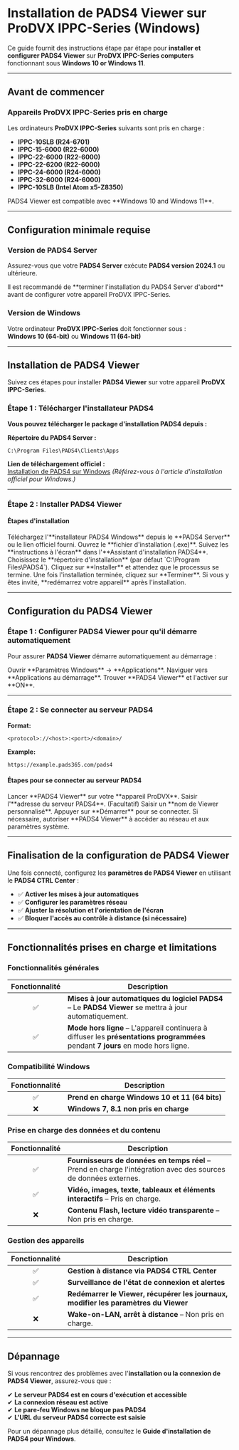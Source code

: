 # **Installation de PADS4 Viewer sur ProDVX IPPC-Series (Windows)**

Ce guide fournit des instructions étape par étape pour **installer et configurer PADS4 Viewer** sur **ProDVX IPPC-Series computers** fonctionnant sous **Windows 10 or Windows 11**.

***

## **Avant de commencer**

### **Appareils ProDVX IPPC-Series pris en charge**

Les ordinateurs **ProDVX IPPC-Series** suivants sont pris en charge :

* **IPPC-10SLB (R24-6701)**
* **IPPC-15-6000 (R22-6000)**
* **IPPC-22-6000 (R22-6000)**
* **IPPC-22-6200 (R22-6000)**
* **IPPC-24-6000 (R24-6000)**
* **IPPC-32-6000 (R24-6000)**
* **IPPC-10SLB (Intel Atom x5-Z8350)**

<Note>
  PADS4 Viewer est compatible avec **Windows 10 and Windows 11**.
</Note>

***

## **Configuration minimale requise**

### **Version de PADS4 Server**

Assurez-vous que votre **PADS4 Server** exécute **PADS4 version 2024.1** ou ultérieure.

<Note>
  Il est recommandé de **terminer l'installation du PADS4 Server d'abord** avant de configurer votre appareil ProDVX IPPC-Series.
</Note>

### **Version de Windows**

Votre ordinateur **ProDVX IPPC-Series** doit fonctionner sous :\
**Windows 10 (64-bit)** ou **Windows 11 (64-bit)**

***

## **Installation de PADS4 Viewer**

Suivez ces étapes pour installer **PADS4 Viewer** sur votre appareil **ProDVX IPPC-Series**.

### **Étape 1 : Télécharger l'installateur PADS4**

**Vous pouvez télécharger le package d'installation PADS4 depuis :**

**Répertoire du PADS4 Server :**

```
C:\Program Files\PADS4\Clients\Apps
```

**Lien de téléchargement officiel :**\
[Installation de PADS4 sur Windows](/fr/certified-devices/windows/Windows-Viewer) *(Référez-vous à l'article d'installation officiel pour Windows.)*

***

### **Étape 2 : Installer PADS4 Viewer**

#### **Étapes d'installation**

<Steps>
  <Step title="Première étape">
    Téléchargez l'**installateur PADS4 Windows** depuis le **PADS4 Server** ou le lien officiel fourni.
  </Step>

  <Step title="Deuxième étape">
    Ouvrez le **fichier d'installation (.exe)**.
  </Step>

  <Step title="Troisième étape">
    Suivez les **instructions à l'écran** dans l'**Assistant d'installation PADS4**.
  </Step>

  <Step title="Quatrième étape">
    Choisissez le **répertoire d'installation** (par défaut `C:\Program Files\PADS4`).
  </Step>

  <Step title="Cinquième étape">
    Cliquez sur **Installer** et attendez que le processus se termine.
  </Step>

  <Step title="Sixième étape">
    Une fois l'installation terminée, cliquez sur **Terminer**.
  </Step>
</Steps>

<Note>
  Si vous y êtes invité, **redémarrez votre appareil** après l'installation.
</Note>

***

## **Configuration du PADS4 Viewer**

### **Étape 1 : Configurer PADS4 Viewer pour qu'il démarre automatiquement**

Pour assurer **PADS4 Viewer** démarre automatiquement au démarrage :

<Steps>
  <Step title="Première étape">
    Ouvrir **Paramètres Windows** → **Applications**.
  </Step>

  <Step title="Deuxième étape">
    Naviguer vers **Applications au démarrage**.
  </Step>

  <Step title="Troisième étape">
    Trouver **PADS4 Viewer** et l'activer sur **ON**.
  </Step>
</Steps>

***

### **Étape 2 : Se connecter au serveur PADS4**

**Format:**

```
<protocol>://<host>:<port>/<domain>/
```

**Example:**

```
https://example.pads365.com/pads4
```

#### **Étapes pour se connecter au serveur PADS4**

<Steps>
  <Step title="Première étape">
    Lancer **PADS4 Viewer** sur votre **appareil ProDVX**.
  </Step>

  <Step title="Deuxième étape">
    Saisir l'**adresse du serveur PADS4**.
  </Step>

  <Step title="Troisième étape">
    (Facultatif) Saisir un **nom de Viewer personnalisé**.
  </Step>

  <Step title="Quatrième étape">
    Appuyer sur **Démarrer** pour se connecter.
  </Step>

  <Step title="Cinquième étape">
    Si nécessaire, autoriser **PADS4 Viewer** à accéder au réseau et aux paramètres système.
  </Step>
</Steps>

***

## **Finalisation de la configuration de PADS4 Viewer**

Une fois connecté, configurez les **paramètres de PADS4 Viewer** en utilisant le **PADS4 CTRL Center** :

* ✅ **Activer les mises à jour automatiques**
* ✅ **Configurer les paramètres réseau**
* ✅ **Ajuster la résolution et l'orientation de l'écran**
* ✅ **Bloquer l'accès au contrôle à distance (si nécessaire)**

***

## **Fonctionnalités prises en charge et limitations**

### **Fonctionnalités générales**

| Fonctionnalité | Description                                                                                                                      |
| :------------: | -------------------------------------------------------------------------------------------------------------------------------- |
|        ✅       | **Mises à jour automatiques du logiciel PADS4** – Le **PADS4 Viewer** se mettra à jour automatiquement.                          |
|        ✅       | **Mode hors ligne** – L'appareil continuera à diffuser les **présentations programmées** pendant **7 jours** en mode hors ligne. |

### **Compatibilité Windows**

| Fonctionnalité | Description                                    |
| :------------: | ---------------------------------------------- |
|        ✅       | **Prend en charge Windows 10 et 11 (64 bits)** |
|        ❌       | **Windows 7, 8.1 non pris en charge**          |

### **Prise en charge des données et du contenu**

| Fonctionnalité | Description                                                                                                     |
| :------------: | --------------------------------------------------------------------------------------------------------------- |
|        ✅       | **Fournisseurs de données en temps réel** – Prend en charge l'intégration avec des sources de données externes. |
|        ✅       | **Vidéo, images, texte, tableaux et éléments interactifs** – Pris en charge.                                    |
|        ❌       | **Contenu Flash, lecture vidéo transparente** – Non pris en charge.                                             |

### **Gestion des appareils**

| Fonctionnalité | Description                                                                         |
| :------------: | ----------------------------------------------------------------------------------- |
|        ✅       | **Gestion à distance via PADS4 CTRL Center**                                        |
|        ✅       | **Surveillance de l'état de connexion et alertes**                                  |
|        ✅       | **Redémarrer le Viewer, récupérer les journaux, modifier les paramètres du Viewer** |
|        ❌       | **Wake-on-LAN, arrêt à distance** – Non pris en charge.                             |

***

## **Dépannage**

Si vous rencontrez des problèmes avec l'**installation ou la connexion de PADS4 Viewer**, assurez-vous que :

✔ **Le serveur PADS4 est en cours d'exécution et accessible**\
✔ **La connexion réseau est active**\
✔ **Le pare-feu Windows ne bloque pas PADS4**\
✔ **L'URL du serveur PADS4 correcte est saisie**

Pour un dépannage plus détaillé, consultez le **Guide d'installation de PADS4 pour Windows**.
